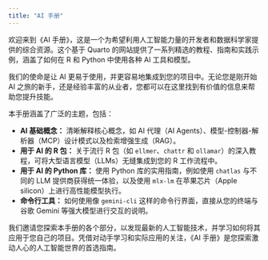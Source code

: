 ```yaml
---
title: "AI 手册"
---
```


欢迎来到《AI 手册》，这是一个为希望利用人工智能力量的开发者和数据科学家提供的综合资源。这个基于 Quarto 的网站提供了一系列精选的教程、指南和实践示例，涵盖了如何在 R 和 Python 中使用各种 AI 工具和模型。

我们的使命是让 AI 更易于使用，并更容易地集成到您的项目中。无论您是刚开始 AI 之旅的新手，还是经验丰富的从业者，您都可以在这里找到有价值的信息来帮助您提升技能。

本手册涵盖了广泛的主题，包括：

*   **AI 基础概念：** 清晰解释核心概念，如 AI 代理（AI Agents）、模型-控制器-解析器（MCP）设计模式以及检索增强生成（RAG）。
*   **用于 AI 的 R 包：** 关于流行 R 包（如 `ellmer`、`chattr` 和 `ollamar`）的深入教程，可将大型语言模型（LLMs）无缝集成到您的 R 工作流程中。
*   **用于 AI 的 Python 库：** 使用 Python 库的实用指南，例如使用 `chatlas` 与不同的 LLM 提供商获得统一体验，以及使用 `mlx-lm` 在苹果芯片（Apple silicon）上进行高性能模型执行。
*   **命令行工具：** 如何使用像 `gemini-cli` 这样的命令行界面，直接从您的终端与谷歌 Gemini 等强大模型进行交互的说明。

我们邀请您探索本手册的各个部分，以发现最新的人工智能技术，并学习如何将其应用于您自己的项目。凭借对动手学习和实际应用的关注，《AI 手册》是您探索激动人心的人工智能世界的首选指南。